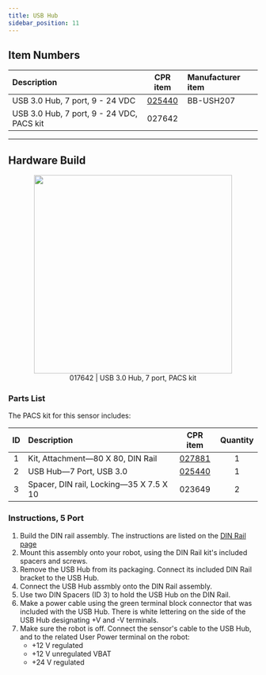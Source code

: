 ```yaml
---
title: USB Hub
sidebar_position: 11
---
```


## Item Numbers

| Description                               |                         CPR item                         | Manufacturer item |
| :---------------------------------------- | :------------------------------------------------------: | :---------------- |
| USB 3.0 Hub, 7 port, 9 - 24 VDC           | [025440](/assets/pdf/clearpath_robotics_025440-TDS1.pdf) | BB-USH207         |
| USB 3.0 Hub, 7 port, 9 - 24 VDC, PACS kit |                          027642                          |                   |

---

## Hardware Build

<center>
  <figure>
    <img
      src="/img/accessories_images/usb_hub_1.png"
      width="400"
    />
    <figcaption>017642 | USB 3.0 Hub, 7 port, PACS kit</figcaption>
  </figure>
</center>

### Parts List

The PACS kit for this sensor includes:

| ID  | Description                             |                         CPR item                         | Quantity |
| :-: | :-------------------------------------- | :------------------------------------------------------: | :------: |
|  1  | Kit, Attachment—80 X 80, DIN Rail       |           [027881](/docs/accessories/din_rail)           |    1     |
|  2  | USB Hub—7 Port, USB 3.0                 | [025440](/assets/pdf/clearpath_robotics_025440-TDS1.pdf) |    1     |
|  3  | Spacer, DIN rail, Locking—35 X 7.5 X 10 |                          023649                          |    2     |

### Instructions, 5 Port

1.  Build the DIN rail assembly. The instructions are listed on the [DIN Rail page](/docs/accessories/din_rail)
2.  Mount this assembly onto your robot, using the DIN Rail kit's included spacers and screws.
3.  Remove the USB Hub from its packaging.
    Connect its included DIN Rail bracket to the USB Hub.
4.  Connect the USB Hub assmbly onto the DIN Rail assembly.
5.  Use two DIN Spacers (ID 3) to hold the USB Hub on the DIN Rail.
6.  Make a power cable using the green terminal block connector that was included with the USB Hub.
    There is white lettering on the side of the USB Hub designating +V and -V terminals.
7.  Make sure the robot is off.
    Connect the sensor's cable to the USB Hub, and to the related User Power terminal on the robot:
    - +12 V regulated
    - +12 V unregulated VBAT
    - +24 V regulated
